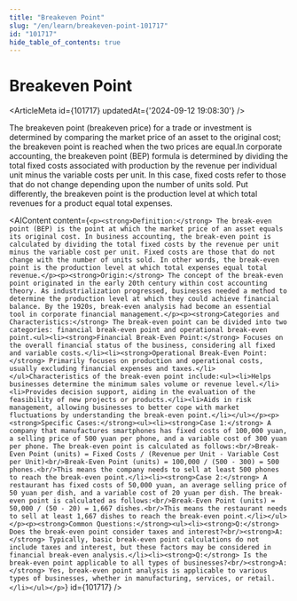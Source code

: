 ```yaml
---
title: "Breakeven Point"
slug: "/en/learn/breakeven-point-101717"
id: "101717"
hide_table_of_contents: true
---
```



# Breakeven Point

<ArticleMeta id={101717} updatedAt={'2024-09-12 19:08:30'} />
<div className='border-solid border-b border-t-0 my-4 border-[var(--ifm-color-gray-300)]' />

The breakeven point (breakeven price) for a trade or investment is determined by comparing the market price of an asset to the original cost; the breakeven point is reached when the two prices are equal.In corporate accounting, the breakeven point (BEP) formula is determined by dividing the total fixed costs associated with production by the revenue per individual unit minus the variable costs per unit. In this case, fixed costs refer to those that do not change depending upon the number of units sold. Put differently, the breakeven point is the production level at which total revenues for a product equal total expenses.

<AIContent content={`<p><strong>Definition:</strong> The break-even point (BEP) is the point at which the market price of an asset equals its original cost. In business accounting, the break-even point is calculated by dividing the total fixed costs by the revenue per unit minus the variable cost per unit. Fixed costs are those that do not change with the number of units sold. In other words, the break-even point is the production level at which total expenses equal total revenue.</p><p><strong>Origin:</strong> The concept of the break-even point originated in the early 20th century within cost accounting theory. As industrialization progressed, businesses needed a method to determine the production level at which they could achieve financial balance. By the 1920s, break-even analysis had become an essential tool in corporate financial management.</p><p><strong>Categories and Characteristics:</strong> The break-even point can be divided into two categories: financial break-even point and operational break-even point.<ul><li><strong>Financial Break-Even Point:</strong> Focuses on the overall financial status of the business, considering all fixed and variable costs.</li><li><strong>Operational Break-Even Point:</strong> Primarily focuses on production and operational costs, usually excluding financial expenses and taxes.</li></ul>Characteristics of the break-even point include:<ul><li>Helps businesses determine the minimum sales volume or revenue level.</li><li>Provides decision support, aiding in the evaluation of the feasibility of new projects or products.</li><li>Aids in risk management, allowing businesses to better cope with market fluctuations by understanding the break-even point.</li></ul></p><p><strong>Specific Cases:</strong><ul><li><strong>Case 1:</strong> A company that manufactures smartphones has fixed costs of 100,000 yuan, a selling price of 500 yuan per phone, and a variable cost of 300 yuan per phone. The break-even point is calculated as follows:<br/>Break-Even Point (units) = Fixed Costs / (Revenue per Unit - Variable Cost per Unit)<br/>Break-Even Point (units) = 100,000 / (500 - 300) = 500 phones.<br/>This means the company needs to sell at least 500 phones to reach the break-even point.</li><li><strong>Case 2:</strong> A restaurant has fixed costs of 50,000 yuan, an average selling price of 50 yuan per dish, and a variable cost of 20 yuan per dish. The break-even point is calculated as follows:<br/>Break-Even Point (units) = 50,000 / (50 - 20) = 1,667 dishes.<br/>This means the restaurant needs to sell at least 1,667 dishes to reach the break-even point.</li></ul></p><p><strong>Common Questions:</strong><ul><li><strong>Q:</strong> Does the break-even point consider taxes and interest?<br/><strong>A:</strong> Typically, basic break-even point calculations do not include taxes and interest, but these factors may be considered in financial break-even analysis.</li><li><strong>Q:</strong> Is the break-even point applicable to all types of businesses?<br/><strong>A:</strong> Yes, break-even point analysis is applicable to various types of businesses, whether in manufacturing, services, or retail.</li></ul></p>`} id={101717} />
